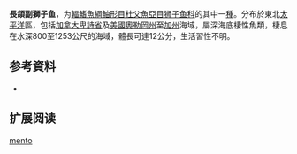 {{Speciesbox
| name = 長頜副獅子魚
| status = NE
| status_system = 
| image = 
| genus = Paraliparis
| species = mento
| authority = [[Gilbert|Gilbert]],  1892
| synonyms = 
}}

'''長頜副獅子鱼'''，为[[輻鰭魚綱|輻鰭魚綱]][[鮋形目|鮋形目]][[杜父魚亞目|杜父魚亞目]][[狮子鱼科|狮子鱼科]]的其中一[[種|種]]。分布於東北[[太平洋|太平洋]]區，包括[[加拿大|加拿大]][[卑詩省|卑詩省]]及[[美國|美國]][[奧勒岡州|奧勒岡州]]至[[加州|加州]]海域，屬深海底棲性魚類，棲息在水深800至1253公尺的海域，體長可達12公分，生活習性不明。

== 参考資料 ==
*{{FishBase_species|genus=Paraliparis|species=mento|year=2011|month=12}}

== 扩展阅读 ==
{{refbegin}}
{{wikispecies-inline|Paraliparis mento|長頜副獅子魚}}
{{refend}}
{{Taxonbar|from=Q2047445}}

[[Category:副獅子魚属|mento]]


{{鮋形目小作品}}